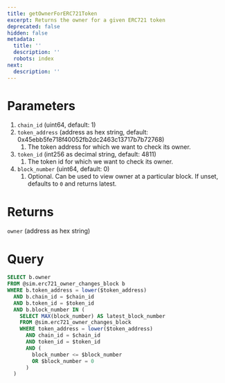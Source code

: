 ```yaml
---
title: getOwnerForERC721Token
excerpt: Returns the owner for a given ERC721 token
deprecated: false
hidden: false
metadata:
  title: ''
  description: ''
  robots: index
next:
  description: ''
---
```

# Parameters

1. `chain_id` (uint64, default: 1)
2. `token_address` (address as hex string, default: 0x45ebb5fe718f40052fb2dc2463c13717b7b72768)
   1. The token address for which we want to check its owner.
3. `token_id` (int256 as decimal string, default: 4811)
   1. The token id for which we want to check its owner.
4. `block_number` (uint64, default:  0)
   1. Optional. Can be used to view owner at a particular block. If unset, defaults to `0` and returns latest.

# Returns

`owner` (address as hex string)

# Query

```sql
SELECT b.owner
FROM @sim.erc721_owner_changes_block b
WHERE b.token_address = lower($token_address)
  AND b.chain_id = $chain_id
  AND b.token_id = $token_id
  AND b.block_number IN (
    SELECT MAX(block_number) AS latest_block_number
    FROM @sim.erc721_owner_changes_block
    WHERE token_address = lower($token_address)
      AND chain_id = $chain_id  
      AND token_id = $token_id
      AND (
        block_number <= $block_number
        OR $block_number = 0
      )
  )
```
